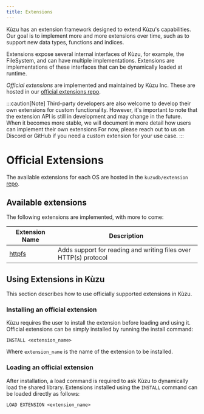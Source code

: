 ```yaml
---
title: Extensions
---
```



Kùzu has an extension framework designed to extend Kùzu's capabilities. Our goal is to implement
more and more extensions over time, such as to support new data types, functions and
indices.

Extensions expose several internal interfaces of Kùzu, for example, the FileSystem, and can have
multiple implementations. Extensions are implementations of these interfaces that can be
dynamically loaded at runtime.

*Official extensions* are implemented and maintained by Kùzu Inc. These are hosted in our [official
extensions repo](https://github.com/kuzudb/extension). 

:::caution[Note]
Third-party developers are also welcome to develop their own extensions for custom functionality.
However, it's important to note that the extension API is still in development and may change in the future.
When it becomes more stable, we will document in more detail how users can implement their own extensions
For now, please reach out to us on Discord or GitHub if you need a custom extension for your use case.
:::

# Official Extensions

The available extensions for each OS are hosted in the `kuzudb/extension` [repo](https://github.com/kuzudb/extension).

## Available extensions

The following extensions are implemented, with more to come:

| Extension Name | Description |
|----------|----------|
| [httpfs](./extensions/httpfs) | Adds support for reading and writing files over HTTP(s) protocol |

## Using Extensions in Kùzu

This section describes how to use officially supported extensions in Kùzu.

### Installing an official extension

Kùzu requires the user to install the extension before loading and using it.
Official extensions can be simply installed by running the install command:

```cypher
INSTALL <extension_name>
```

Where `extension_name` is the name of the extension to be installed.

### Loading an official extension
After installation, a load command is required to ask Kùzu to dynamically load the shared library.
Extensions installed using the `INSTALL` command can be loaded directly as follows: 

```cypher
LOAD EXTENSION <extension_name>
```
